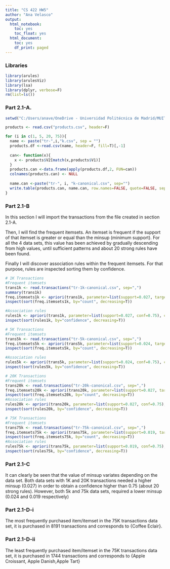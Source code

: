 ---
title: "CS 422 HW5"
author: "Ana Velasco"
output:
  html_notebook:
    toc: yes
    toc_float: yes
  html_document:
    toc: yes
    df_print: paged
---

### Libraries
```{r}
library(arules)
library(arulesViz)
library(lsa)
library(dplyr, verbose=F)
rm(list=ls())
```

### Part 2.1-A.

```{r}
setwd("C:/Users/anave/OneDrive - Universidad Politécnica de Madrid/MUIT/ERASMUS/1_PRIMER_CUATRI/CS422DATAMINING/Assignment5")

products <- read.csv("products.csv", header=F)

for (i in c(1, 5, 20, 75)){
  name <- paste("tr-",i,"k.csv", sep = "")
  products.df <-read.csv(name, header=F, fill=T)[,-1]
  
  can<- function(x){
    x <- products$V2[match(x,products$V1)]
  }
  products.can <-data.frame(apply(products.df,2, FUN=can))
  colnames(products.can) <- NULL
  
  name.can <-paste("tr-", i, "k-canonical.csv", sep="")
  write.table(products.can, name.can, row.names=FALSE, quote=FALSE, sep=",", na="")
}
```
### Part 2.1-B
In this section I will import the transactions from the file created in section 2.1-A. 

Then, I will find the frequent itemsets. An itemset is frequent if the support of that itemset is greater or equal than the minsup (minimum support). For all the 4 data sets, this value has been achieved by gradually descending from high values, until sufficient patterns and about 20 strong rules have been found. 

Finally I will discover association rules within the frequent itemsets. For that purpose, rules are inspected sorting them by confidence. 
```{r}
# 1K Transactions
#Frequent itemsets
trans1k <- read.transactions("tr-1k-canonical.csv", sep=",")
summary(trans1k)
freq.itemsets1k <- apriori(trans1k, parameter=list(support=0.027, target="frequent itemsets"), control=list(verbose=F))
inspect(sort(freq.itemsets1k, by="count", decreasing=T))

#Association rules
rules1k <- apriori(trans1k, parameter=list(support=0.027, conf=0.75), control=list(verbose=F))
inspect(sort(rules1k, by="confidence", decreasing=T))

# 5K Transactions
#Frequent itemsets
trans5k <- read.transactions("tr-5k-canonical.csv", sep=",")
freq.itemsets5k <- apriori(trans5k, parameter=list(support=0.024, target="frequent itemsets"), control=list(verbose=F))
inspect(sort(freq.itemsets5k, by="count", decreasing=T))

#Association rules
rules5k <- apriori(trans5k, parameter=list(support=0.024, conf=0.75), control=list(verbose=F))
inspect(sort(rules5k, by="confidence", decreasing=T))

# 20K Transactions
#Frequent itemsets
trans20k <- read.transactions("tr-20k-canonical.csv", sep=",")
freq.itemsets20k <- apriori(trans20k, parameter=list(support=0.027, target="frequent itemsets"), control=list(verbose=F))
inspect(sort(freq.itemsets20k, by="count", decreasing=T))
#Association rules
rules20k <- apriori(trans20k, parameter=list(support=0.027, conf=0.75), control=list(verbose=F))
inspect(sort(rules20k, by="confidence", decreasing=T))

# 75K Transactions
#Frequent itemsets
trans75k <- read.transactions("tr-75k-canonical.csv", sep=",")
freq.itemsets75k <- apriori(trans75k, parameter=list(support=0.019, target="frequent itemsets"), control=list(verbose=F))
inspect(sort(freq.itemsets75k, by="count", decreasing=T))
#Association rules
rules75k <- apriori(trans75k, parameter=list(support=0.019, conf=0.75), control=list(verbose=F))
inspect(sort(rules75k, by="confidence", decreasing=T))

```

### Part 2.1-C

It can clearly be seen that the value of minsup variates depending on the data set. 
Both data sets with 1K and 20K transactions needed a higher minsup (0.027) in order to obtain a confidence higher than 0.75 (about 20 strong rules).
However, both 5k and 75k data sets, required a lower minsup (0.024 and 0.019 respectively)

### Part 2.1-D-i

The most frequently purchased item/itemset in the 75K transactions data set, it is purchased in 8191 transactions and corresponds to {Coffee Eclair}. 

### Part 2.1-D-ii

The least frequently purchased item/itemset in the 75K transactions data set, it is purchased in 1744 transactions and corresponds to {Apple Croissant, Apple Danish,Apple Tart}
